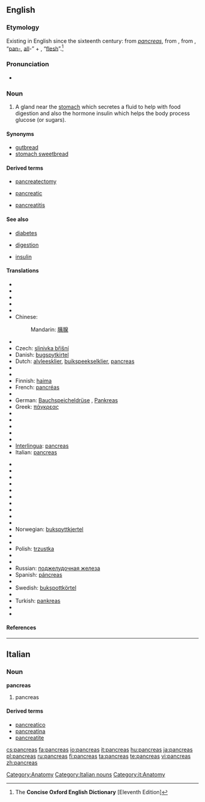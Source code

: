 {{also|pancréas|páncreas}}
==English==

===Etymology===
Existing in English since the sixteenth century: from {{etyl|la}} ''[[#Latin|pancreas]]'', from {{etyl|grc}} '''{{polytonic|[[πάγκρεας]]}}''' {{italbrac|pankreas}}, from '''{{polytonic|[[παν-]]}}''' {{italbrac|pan-}}, “[[pan-#English|pan-]], [[all#English|all]]-” + '''{{polytonic|[[κρέας]]}}''' {{italbrac|kreas}}, “[[flesh]]”.<ref name="COED-etym">The '''Concise Oxford English Dictionary''' [Eleventh Edition]</ref>

===Pronunciation===
* {{a|UK}} {{IPA|/ˈpæŋkɹɪəs/}}

===Noun===
{{en-noun|pancreases|pl2=pancreata}}

# {{anatomy}} A gland near the [[stomach]] which secretes a fluid to help with food digestion and also the hormone insulin which helps the body process glucose (or sugars).

====Synonyms====
* [[gutbread]]
* [[stomach sweetbread]]

====Derived terms====
{{rel-top3|Derived terms}}
* [[pancreatectomy]]
{{rel-mid3}}
* [[pancreatic]]
{{rel-mid3}}
* [[pancreatitis]]
{{rel-bottom}}

====See also====
{{rel-top|See also}}
* [[diabetes]]
{{rel-mid3}}
* [[digestion]]
{{rel-mid3}}
* [[insulin]]
{{rel-bottom}}

====Translations====
{{trans-top|gland near the stomach}}
* {{trreq|Albanian}}
* {{trreq|Arabic}}
* {{trreq|Armenian}}
* {{trreq|Basque}}
* {{trreq|Catalan}}
* Chinese:
*: Mandarin: [[胰腺]] {{italbrac|yíxiàn}}
* {{trreq|Croatian}}
* Czech: [[slinivka břišní]] {{f}}
* Danish: [[bugspytkirtel]] {{c}}
* Dutch: [[alvleesklier]], [[buikspeekselklier]], [[#Dutch|pancreas]]
* {{trreq|Esperanto}}
* {{trreq|Estonian}}
* Finnish: [[haima]]
* French: [[pancréas]] {{m}}
* {{trreq|Georgian}}
* German: [[Bauchspeicheldrüse]] {{f}}, [[Pankreas]] {{n}}
* Greek: [[πάγκρεας]] {{italbrac|pá[ŋ]kreas}} {{n}}
* {{trreq|Hebrew}}
* {{trreq|Hindi}}
* {{trreq|Hungarian}}
* {{trreq|Icelandic}}
* {{trreq|Indonesian}}
* [[Interlingua]]: [[#Interlingua|pancreas]]
* Italian: [[#Italian|pancreas]] {{m}}
{{trans-mid}}
* {{trreq|Japanese}}
* {{trreq|Khmer}}
* {{trreq|Korean}}
* {{trreq|Lao}}
* {{trreq|Latin}}
* {{trreq|Latvian}}
* {{trreq|Lithuanian}}
* {{trreq|Maltese}}
* {{trreq|Maori}}
* {{trreq|Mongolian}}
* Norwegian: [[bukspyttkjertel]] {{m}}
* {{trreq|Old English}}
* {{trreq|Persian}}
* Polish: [[trzustka]] {{f}}
* {{trreq|Portuguese}}
* {{trreq|Romanian}}
* Russian: [[поджелудочная железа]] {{italbrac|podželúdočnaja železá}} {{f}}
* Spanish: [[páncreas]] {{m}}
* {{trreq|Swahili}}
* Swedish: [[bukspottkörtel]] {{c}}
* {{trreq|Thai}}
* Turkish: [[pankreas]]
* {{trreq|Vietnamese}}
* {{trreq|Welsh}}
{{trans-bottom}}

====References====
<references/>

[[Category:Anatomy]]

----

==Italian==

===Noun===
'''pancreas''' {{m}} {{inv}}

# pancreas

====Derived terms====
* [[pancreatico]]
* [[pancreatina]]
* [[pancreatite]]

[[Category:Italian nouns]]
[[Category:it:Anatomy]]

[[cs:pancreas]]
[[fa:pancreas]]
[[io:pancreas]]
[[it:pancreas]]
[[hu:pancreas]]
[[ja:pancreas]]
[[pl:pancreas]]
[[ru:pancreas]]
[[fi:pancreas]]
[[ta:pancreas]]
[[te:pancreas]]
[[vi:pancreas]]
[[zh:pancreas]]
